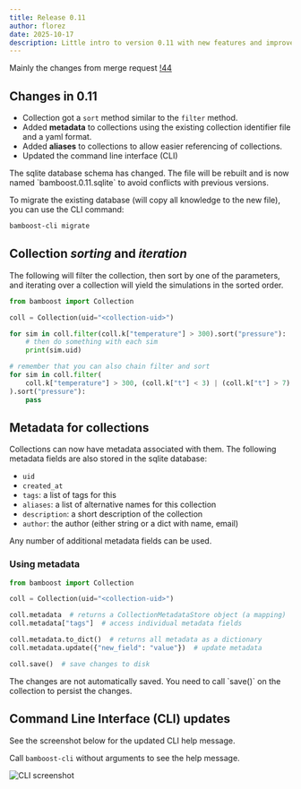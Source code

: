 ```yaml
---
title: Release 0.11
author: florez
date: 2025-10-17
description: Little intro to version 0.11 with new features and improvements.
---
```


Mainly the changes from merge request [!44](https://gitlab.com/cmbm-ethz/bamboost/-/merge_requests/44)

## Changes in 0.11

- Collection got a `sort` method similar to the `filter` method.
- Added **metadata** to collections using the existing collection identifier file and a yaml format.
- Added **aliases** to collections to allow easier referencing of collections.
- Updated the command line interface (CLI)


<Callout type="warning">
The sqlite database schema has changed. The file will be rebuilt and is now
named `bamboost.0.11.sqlite` to avoid conflicts with previous versions.

To migrate the existing database (will copy all knowledge to the new file), you
can use the CLI command:

```bash
bamboost-cli migrate
```
</Callout>

## Collection *sorting* and *iteration*

The following will filter the collection, then sort by one of the parameters,
and iterating over a collection will yield the simulations in the sorted order.

```python
from bamboost import Collection

coll = Collection(uid="<collection-uid>")

for sim in coll.filter(coll.k["temperature"] > 300).sort("pressure"):
    # then do something with each sim
    print(sim.uid)

# remember that you can also chain filter and sort
for sim in coll.filter(
    coll.k["temperature"] > 300, (coll.k["t"] < 3) | (coll.k["t"] > 7)
).sort("pressure"):
    pass

```


## Metadata for collections

Collections can now have metadata associated with them. The following metadata
fields are also stored in the sqlite database:
- `uid`
- `created_at`
- `tags`: a list of tags for this
- `aliases`: a list of alternative names for this collection
- `description`: a short description of the collection
- `author`: the author (either string or a dict with name, email)

Any number of additional metadata fields can be used.

### Using metadata

```python
from bamboost import Collection

coll = Collection(uid="<collection-uid>")

coll.metadata  # returns a CollectionMetadataStore object (a mapping)
coll.metadata["tags"]  # access individual metadata fields

coll.metadata.to_dict()  # returns all metadata as a dictionary
coll.metadata.update({"new_field": "value"})  # update metadata

coll.save()  # save changes to disk
```

<Callout type="info">
The changes are not automatically saved. You need to call `save()` on the collection to persist the changes.
</Callout>


## Command Line Interface (CLI) updates


See the screenshot below for the updated CLI help message.

Call `bamboost-cli` without arguments to see the help message.


<Image src={img} alt="CLI screenshot" />

